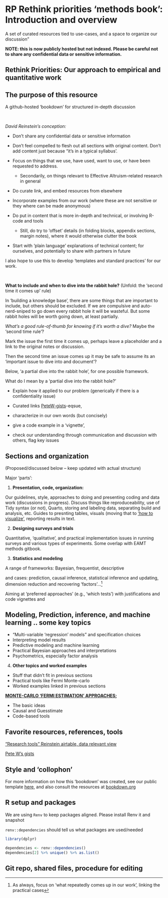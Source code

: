 # RP Rethink priorities 'methods book': Introduction and overview

A set of curated resources tied to use-cases, and a space to organize our discussion"

<!-- Global site tag (gtag.js) - Google Analytics -->


**NOTE: this is now publicly hosted but not indexed. Please be careful not to share any confidential data or sensitive information.**

## Rethink Priorities: Our approach to empirical and quantitative work

## The purpose of this resource

<!-- (integrate discussion from Slack thread and readme) -->

A github-hosted 'bookdown' for structured in-depth discussion

\

::: {.alert .alert-secondary}


*David Reinstein's conception:*

- Don't share any confidential data or sensitive information

- Don't feel compelled to flesh out all sections with original content. Don’t add content just because "it’s in a typical syllabus’.

- Focus on things that we use, have used, want to use, or have been requested to address.
     - Secondarily, on things relevant to Effective Altruism-related research in general
- Do curate link, and embed resources from elsewhere

- Incorporate examples from our work (where these are not sensitive or they where can be made anonymous)


- Do put in content that is more in-depth and technical, or involving R-code and tools
    - Still, do try to 'offset' details (in folding blocks, appendix sections, margin notes), where it would otherwise clutter the book
- Start with 'plain language' explanations of technical content; for ourselves, and potentially to share with partners in future


I also hope to use this to develop 'templates and standard practices' for our work.



:::

\

**What to include and when to dive into the rabbit hole?** (Unfold: the 'second time it comes up' rule)

::: {.callout-note collapse='true'}
 In ‘building a knowledge base’, there are some things that are important to include, but others should be excluded.  If we are compulsive and auto-nerd-sniped to go down every rabbit hole it will be wasteful. But some rabbit holes will be worth going down, at least partially.

*What’s a good rule-of-thumb for knowing if it’s worth a dive?* Maybe the 'second time rule'?

Mark the issue the first time it comes up, perhaps leave a placeholder and a link to the original notes or discussion.

Then the second time an issue comes up it may be safe to assume its an ‘important issue to dive into and document’?



:::


Below, 'a partial dive into the rabbit hole', for one possible framework.

::: {.alert .alert-secondary}



What do I mean by a 'partial dive into the rabbit hole?'

- Explain how it applied to our problem (generically if there is a confidentiality issue)

- Curated links [PeteW-gists](https://gist.github.com/peterhurford/)-eqsue,

- characterize in our own words (but concisely)

- give a code example in a 'vignette',

- check our understanding through communication and discussion with others, flag key issues


:::



## Sections and organization {#outline_sections}
(Proposed/discussed below -- keep updated with actual structure)

Major 'parts':

1. **Presentation, code, organization:**

Our guidelines, style, approaches to doing and presenting coding and data work (discussions in progress). Discuss things like reproduceability, use of Tidy syntax (or not), Quarto, storing and labeling data, separating build and analysis, etc. Guides to presnting tables, visuals (moving that to ['how to visualize'](https://rethinkpriorities.github.io/how-to-visualize/), reporting results in text.


2. **Designing surveys and trials**

Quantitative, 'qualitative', and practical implementation issues in running surveys and various types of experiments. Some overlap with EAMT methods gitbook. 



3. **Statistics and modeling**

A range of frameworks: Bayesian, frequentist, descriptive

and cases: prediction, causal inference, statistical inference and updating, dimension reduction and recovering 'factors'...^[As always, focus on 'what repeatedly comes up in our work', linking the practical cases]

Aiming at 'preferred approaches' (e.g., 'which tests') with justifications and code vignettes and 


::: {.callout-note collapse="true"}
## Modeling, Prediction, inference, and machine learning .. some key topics

- "Multi-variable 'regression' models" and specification choices
- Interpreting model results
- Predictive modeling and machine learning
- Practical Bayesian approaches and interpretations
- Psychometrics, especially factor analysis
:::

4. **Other topics and worked examples**

- Stuff that didn't fit in previous sections
- Practical tools like Fermi Monte-carlo
- Worked examples linked in previous sections




**[MONTE-CARLO 'FERMI ESTIMATION' APPROACHES](#fermi);**

- The basic ideas
- Causal and Guesstimate
- Code-based tools

## Favorite resources, references, tools

["Research tools" Reinstein airtable, data relevant view](https://airtable.com/shrIWaF4UsQ92CavA)

[Pete W's gists](https://gist.github.com/peterhurford/)

## Style and 'collophon'

For more information on how this 'bookdown' was created, see our public template [here](https://rethinkpriorities.github.io/bookdown-template/), and also consult the resources at [bookdown.org](https://bookdown.org/)

## R setup and packages

We are using `Renv` to keep packages aligned. Please install Renv it and snapshot

`renv::dependencies` should tell us what packages are used/needed

```r

library(dplyr)

dependencies <- renv::dependencies()
dependencies[2] %>% unique() %>% as.list()

```


## Git repo, shared files, procedure for editing

